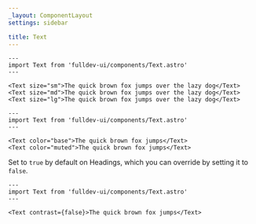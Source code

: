 ```yaml
---
_layout: ComponentLayout
settings: sidebar

title: Text
---
```


```astro live
---
import Text from 'fulldev-ui/components/Text.astro'
---

<Text size="sm">The quick brown fox jumps over the lazy dog</Text>
<Text size="md">The quick brown fox jumps over the lazy dog</Text>
<Text size="lg">The quick brown fox jumps over the lazy dog</Text>
```

```astro live
---
import Text from 'fulldev-ui/components/Text.astro'
---

<Text color="base">The quick brown fox jumps</Text>
<Text color="muted">The quick brown fox jumps</Text>
```

Set to `true` by default on Headings, which you can override by setting it to `false`.

```astro live
---
import Text from 'fulldev-ui/components/Text.astro'
---

<Text contrast={false}>The quick brown fox jumps</Text>
```

